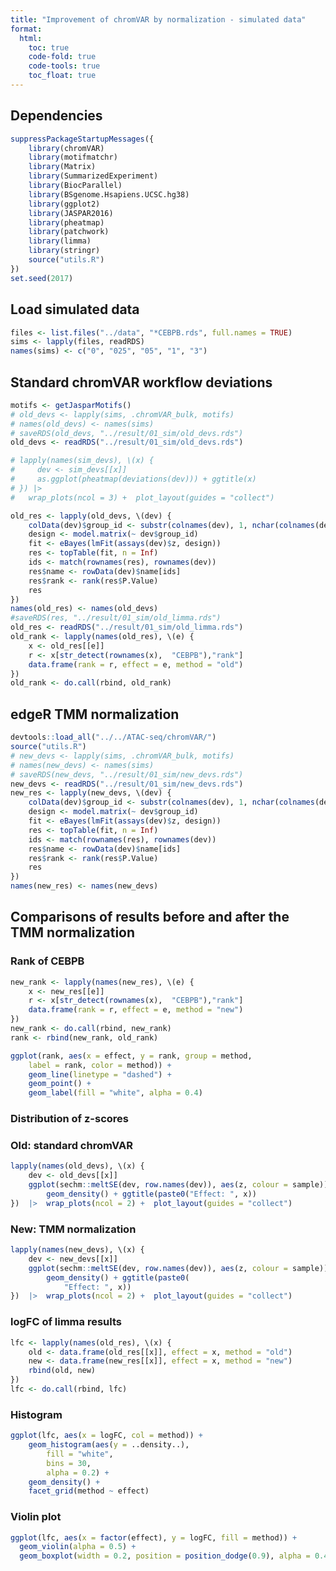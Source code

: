 ```yaml
---
title: "Improvement of chromVAR by normalization - simulated data"
format:
  html:
    toc: true
    code-fold: true
    code-tools: true
    toc_float: true
---
```


## Dependencies
```r
suppressPackageStartupMessages({
    library(chromVAR)
    library(motifmatchr)
    library(Matrix)
    library(SummarizedExperiment)
    library(BiocParallel)
    library(BSgenome.Hsapiens.UCSC.hg38)
    library(ggplot2)
    library(JASPAR2016)
    library(pheatmap)
    library(patchwork)
    library(limma)
    library(stringr)
    source("utils.R")
})
set.seed(2017)

```

## Load simulated data
```r
files <- list.files("../data", "*CEBPB.rds", full.names = TRUE)
sims <- lapply(files, readRDS)
names(sims) <- c("0", "025", "05", "1", "3")
```

## Standard chromVAR workflow deviations
```r
motifs <- getJasparMotifs()
# old_devs <- lapply(sims, .chromVAR_bulk, motifs)
# names(old_devs) <- names(sims)
# saveRDS(old_devs, "../result/01_sim/old_devs.rds")
old_devs <- readRDS("../result/01_sim/old_devs.rds")
```

```r
# lapply(names(sim_devs), \(x) {
#     dev <- sim_devs[[x]]
#     as.ggplot(pheatmap(deviations(dev))) + ggtitle(x)
# }) |> 
#   wrap_plots(ncol = 3) +  plot_layout(guides = "collect")
```

```r
old_res <- lapply(old_devs, \(dev) {
    colData(dev)$group_id <- substr(colnames(dev), 1, nchar(colnames(dev)) - 5)
    design <- model.matrix(~ dev$group_id)
    fit <- eBayes(lmFit(assays(dev)$z, design))
    res <- topTable(fit, n = Inf)
    ids <- match(rownames(res), rownames(dev))
    res$name <- rowData(dev)$name[ids]
    res$rank <- rank(res$P.Value)
    res
})
names(old_res) <- names(old_devs)
#saveRDS(res, "../result/01_sim/old_limma.rds")
old_res <- readRDS("../result/01_sim/old_limma.rds")
old_rank <- lapply(names(old_res), \(e) {
    x <- old_res[[e]]
    r <- x[str_detect(rownames(x),  "CEBPB"),"rank"]
    data.frame(rank = r, effect = e, method = "old")
}) 
old_rank <- do.call(rbind, old_rank)
```


## edgeR TMM normalization 
```r
devtools::load_all("../../ATAC-seq/chromVAR/")
source("utils.R")
# new_devs <- lapply(sims, .chromVAR_bulk, motifs)
# names(new_devs) <- names(sims)
# saveRDS(new_devs, "../result/01_sim/new_devs.rds")
new_devs <- readRDS("../result/01_sim/new_devs.rds")
new_res <- lapply(new_devs, \(dev) {
    colData(dev)$group_id <- substr(colnames(dev), 1, nchar(colnames(dev)) - 5)
    design <- model.matrix(~ dev$group_id)
    fit <- eBayes(lmFit(assays(dev)$z, design))
    res <- topTable(fit, n = Inf)
    ids <- match(rownames(res), rownames(dev))
    res$name <- rowData(dev)$name[ids]
    res$rank <- rank(res$P.Value)
    res
})
names(new_res) <- names(new_devs)
```

## Comparisons of results before and after the TMM normalization

### Rank of CEBPB
```r
new_rank <- lapply(names(new_res), \(e) {
    x <- new_res[[e]]
    r <- x[str_detect(rownames(x),  "CEBPB"),"rank"]
    data.frame(rank = r, effect = e, method = "new")
}) 
new_rank <- do.call(rbind, new_rank)
rank <- rbind(new_rank, old_rank)

ggplot(rank, aes(x = effect, y = rank, group = method, 
    label = rank, color = method)) +
    geom_line(linetype = "dashed") + 
    geom_point() + 
    geom_label(fill = "white", alpha = 0.4)
```

### Distribution of z-scores

::: {.panel-tabset}

### Old: standard chromVAR
```r
lapply(names(old_devs), \(x) {
    dev <- old_devs[[x]]
    ggplot(sechm::meltSE(dev, row.names(dev)), aes(z, colour = sample)) +
        geom_density() + ggtitle(paste0("Effect: ", x))
})  |>  wrap_plots(ncol = 2) +  plot_layout(guides = "collect")

```

### New: TMM normalization
```r
lapply(names(new_devs), \(x) {
    dev <- new_devs[[x]]
    ggplot(sechm::meltSE(dev, row.names(dev)), aes(z, colour = sample)) +
        geom_density() + ggtitle(paste0(
            "Effect: ", x))
})  |>  wrap_plots(ncol = 2) +  plot_layout(guides = "collect")

```

:::

### logFC of limma results

```r
lfc <- lapply(names(old_res), \(x) {
    old <- data.frame(old_res[[x]], effect = x, method = "old")
    new <- data.frame(new_res[[x]], effect = x, method = "new")
    rbind(old, new)
})
lfc <- do.call(rbind, lfc)
```

::: {.panel-tabset}
### Histogram
```r
ggplot(lfc, aes(x = logFC, col = method)) + 
    geom_histogram(aes(y = ..density..),      
        fill = "white",
        bins = 30,
        alpha = 0.2) +
    geom_density() + 
    facet_grid(method ~ effect)
```

### Violin plot
```r
ggplot(lfc, aes(x = factor(effect), y = logFC, fill = method)) +
  geom_violin(alpha = 0.5) +
  geom_boxplot(width = 0.2, position = position_dodge(0.9), alpha = 0.4)
```

::: 

